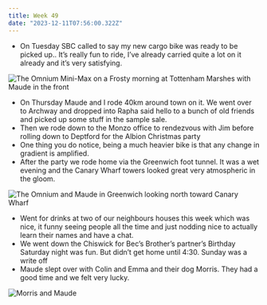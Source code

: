 ```yaml
---
title: Week 49
date: "2023-12-11T07:56:00.322Z"
---
```


- On Tuesday SBC called to say my new cargo bike was ready to be picked up.. It’s really fun to ride, I’ve already carried quite a lot on it already and it’s very satisfying.

![The Omnium Mini-Max on a Frosty morning at Tottenham Marshes with Maude in the front](https://imagedelivery.net/tfgleCjJafHVtd2F4ngDnQ/6d50d2b3-fd71-427b-4e6d-6fda725a6b00/medium)

- On Thursday Maude and I rode 40km around town on it. We went over to Archway and dropped into Rapha said hello to a bunch of old friends and picked up some stuff in the sample sale.
- Then we rode down to the Monzo office to rendezvous with Jim before rolling down to Deptford for the Albion Christmas party
- One thing you do notice, being a much heavier bike is that any change in gradient is amplified.
- After the party we rode home via  the Greenwich foot tunnel. It was a wet evening and the Canary Wharf towers looked great very atmospheric in the gloom.

![The Omnium and Maude in Greenwich looking north toward Canary Wharf](https://imagedelivery.net/tfgleCjJafHVtd2F4ngDnQ/a349d318-9905-475d-0541-761d73da3c00/medium)

- Went for drinks at two of our neighbours houses this week which was nice, it funny seeing people all the time and just nodding nice to actually learn their names and have a chat.
- We went down the Chiswick for Bec’s Brother’s partner’s Birthday Saturday night was fun. But didn’t get home until 4:30. Sunday was a write off
- Maude slept over with Colin and Emma and their dog Morris. They had a good time and we felt very lucky.

![Morris and Maude](https://imagedelivery.net/tfgleCjJafHVtd2F4ngDnQ/ceac883e-402d-4832-f6b3-ee37bd4da500/medium)
